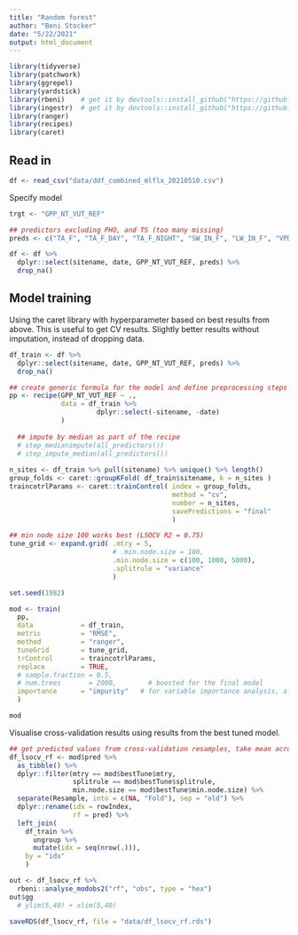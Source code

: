 ```yaml
---
title: "Random forest"
author: "Beni Stocker"
date: "5/22/2021"
output: html_document
---
```


```r
library(tidyverse)
library(patchwork)
library(ggrepel)
library(yardstick)
library(rbeni)    # get it by devtools::install_github("https://github.com/stineb/rbeni.git")
library(ingestr)  # get it by devtools::install_github("https://github.com/computationales/ingestr.git")
library(ranger)
library(recipes)
library(caret)
```

## Read in

```r
df <- read_csv("data/ddf_combined_mlflx_20210510.csv")
```
Specify model
```r
trgt <- "GPP_NT_VUT_REF"

## predictors excluding PHO, and TS (too many missing)
preds <- c("TA_F", "TA_F_DAY", "TA_F_NIGHT", "SW_IN_F", "LW_IN_F", "VPD_F", "PA_F", "P_F", "WS_F", "wscal", "fpar", "elv", "classid", "c4", "whc", "igbp_land_use")

df <- df %>% 
  dplyr::select(sitename, date, GPP_NT_VUT_REF, preds) %>% 
  drop_na()
```

## Model training

Using the caret library with hyperparameter based on best results from above. This is useful to get CV results.
Slightly better results without imputation, instead of dropping data.
```r
df_train <- df %>% 
  dplyr::select(sitename, date, GPP_NT_VUT_REF, preds) %>% 
  drop_na()

## create generic formula for the model and define preprocessing steps
pp <- recipe(GPP_NT_VUT_REF ~ ., 
             data = df_train %>% 
                      dplyr::select(-sitename, -date)
             )
  
  ## impute by median as part of the recipe
  # step_medianimpute(all_predictors())
  # step_impute_median(all_predictors())
  
n_sites <- df_train %>% pull(sitename) %>% unique() %>% length()
group_folds <- caret::groupKFold( df_train$sitename, k = n_sites )
traincotrlParams <- caret::trainControl( index = group_folds, 
                                         method = "cv",
                                         number = n_sites,
                                         savePredictions = "final"
                                         )

## min node size 100 works best (LSOCV R2 = 0.75)
tune_grid <- expand.grid( .mtry = 5, 
                          # .min.node.size = 100,
                          .min.node.size = c(100, 1000, 5000),
                          .splitrule = "variance"
                          )

set.seed(1982)

mod <- train(
  pp,
  data            = df_train,
  metric          = "RMSE",
  method          = "ranger",
  tuneGrid        = tune_grid,
  trControl       = traincotrlParams,
  replace         = TRUE,
  # sample.fraction = 0.5,
  # num.trees       = 2000,        # boosted for the final model
  importance      = "impurity"   # for variable importance analysis, alternative: "permutation"
  )

mod
```

Visualise cross-validation results using results from the best tuned model.
```r
## get predicted values from cross-validation resamples, take mean across repetitions
df_lsocv_rf <- mod$pred %>% 
  as_tibble() %>% 
  dplyr::filter(mtry == mod$bestTune$mtry, 
                splitrule == mod$bestTune$splitrule, 
                min.node.size == mod$bestTune$min.node.size) %>%
  separate(Resample, into = c(NA, "Fold"), sep = "old") %>% 
  dplyr::rename(idx = rowIndex,
                rf = pred) %>% 
  left_join(
    df_train %>%
      ungroup %>% 
      mutate(idx = seq(nrow(.))),
    by = "idx"
    )

out <- df_lsocv_rf %>% 
  rbeni::analyse_modobs2("rf", "obs", type = "hex")
out$gg
  # ylim(5,40) + xlim(5,40)

saveRDS(df_lsocv_rf, file = "data/df_lsocv_rf.rds")
```

